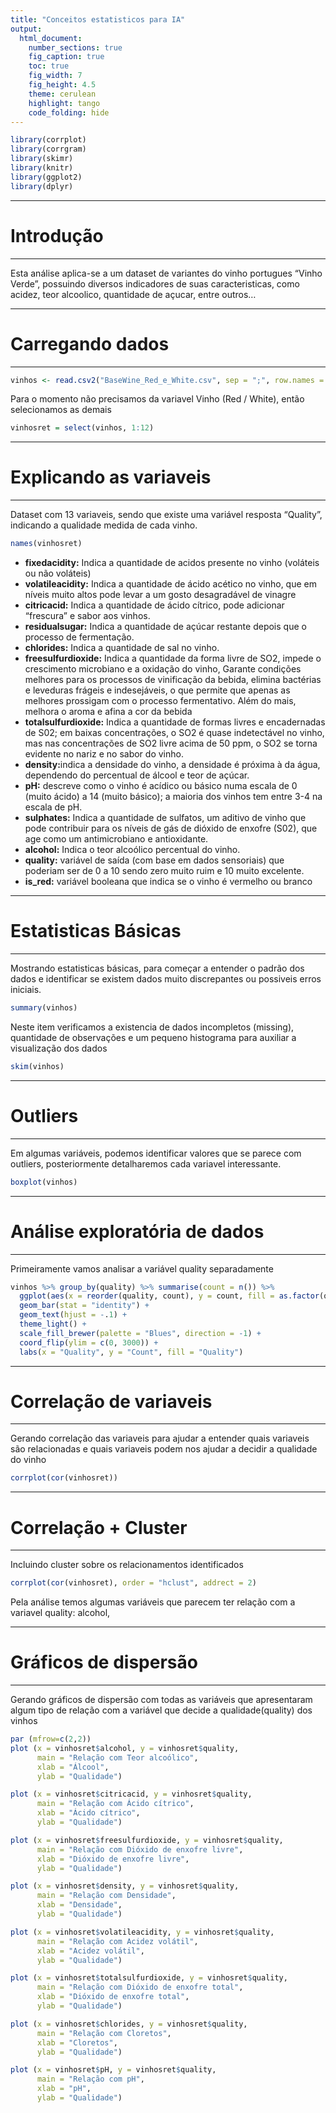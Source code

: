 ---
title: "Conceitos estatisticos para IA"
output:
  html_document:
    number_sections: true
    fig_caption: true
    toc: true
    fig_width: 7
    fig_height: 4.5
    theme: cerulean 
    highlight: tango
    code_folding: hide
---



```{r load libraries, message=FALSE, warning=FALSE}
library(corrplot)
library(corrgram)
library(skimr)
library(knitr)
library(ggplot2)
library(dplyr)
```
******
# Introdução
******

Esta análise aplica-se a um dataset de variantes do vinho portugues "Vinho Verde", possuindo diversos indicadores de suas caracteristicas, como acidez, teor alcoolico, quantidade de açucar, entre outros... 

******
# Carregando dados
******

```{r load data}
vinhos <- read.csv2("BaseWine_Red_e_White.csv", sep = ";", row.names = 1)
```

Para o momento não precisamos da variavel Vinho (Red / White), então selecionamos as demais
```{r}
vinhosret = select(vinhos, 1:12)

```
******
# Explicando as variaveis
******

Dataset com 13 variaveis, sendo que existe uma variável resposta "Quality", indicando a qualidade medida de cada vinho.

```{r}
names(vinhosret)
```

 - **fixedacidity:** Indica a quantidade de acidos presente no vinho (voláteis ou não voláteis)
 - **volatileacidity:** Indica a quantidade de ácido acético no vinho, que em níveis muito altos pode levar a um gosto desagradável de vinagre
 - **citricacid:** Indica a quantidade de ácido cítrico,  pode adicionar “frescura” e sabor aos vinhos.
 - **residualsugar:** Indica a quantidade de açúcar restante depois que o processo de fermentação.
 - **chlorides:** Indica a quantidade de sal no vinho.
 - **freesulfurdioxide:** Indica a quantidade da forma livre de SO2, impede o crescimento microbiano e a oxidação do vinho, Garante condições melhores para os processos de vinificação da bebida, elimina bactérias e leveduras frágeis e indesejáveis, o que permite que apenas as melhores prossigam com o processo fermentativo. Além do mais, melhora o aroma e afina a cor da bebida
 - **totalsulfurdioxide:** Indica a quantidade de formas livres e encadernadas de S02; em baixas concentrações, o SO2 é quase indetectável no vinho, mas nas concentrações de SO2 livre acima de 50 ppm, o SO2 se torna evidente no nariz e no sabor do vinho.
 - **density:**indica a densidade do vinho, a densidade é próxima à da água, dependendo do percentual de álcool e teor de açúcar.
 - **pH:** descreve como o vinho é acídico ou básico numa escala de 0 (muito ácido) a 14 (muito básico); a maioria dos vinhos tem entre 3-4 na escala de pH.
 - **sulphates:** Indica a quantidade de sulfatos, um aditivo de vinho que pode contribuir para os níveis de gás de dióxido de enxofre (S02), que age como um antimicrobiano e antioxidante.
 - **alcohol:** Indica o teor alcoólico percentual do vinho.
 - **quality:** variável de saída (com base em dados sensoriais) que poderiam ser de 0 a 10 sendo zero muito ruim e 10 muito excelente.
 - **is_red:** variável booleana que indica se o vinho é vermelho ou branco
 

******
# Estatisticas Básicas
******

Mostrando estatisticas básicas, para começar a entender o padrão dos dados e identificar se existem dados muito discrepantes ou possiveis erros iniciais.


```{r results='asis'}
summary(vinhos)
```


Neste item verificamos a existencia de dados incompletos (missing), quantidade de observações e um pequeno histograma para auxiliar a visualização dos dados
```{r results='asis'}
skim(vinhos)
```

******
# Outliers
******

Em algumas variáveis, podemos identificar valores que se parece com outliers, posteriormente detalharemos cada variavel interessante.

```{r }
boxplot(vinhos)
```

******
# Análise exploratória de dados
******

Primeiramente vamos analisar a variável quality separadamente
```{r }

vinhos %>% group_by(quality) %>% summarise(count = n()) %>% 
  ggplot(aes(x = reorder(quality, count), y = count, fill = as.factor(quality), label = count)) +
  geom_bar(stat = "identity") + 
  geom_text(hjust = -.1) +
  theme_light() +
  scale_fill_brewer(palette = "Blues", direction = -1) +
  coord_flip(ylim = c(0, 3000)) +
  labs(x = "Quality", y = "Count", fill = "Quality")
```



******
# Correlação de variaveis
******

Gerando correlação das variaveis para ajudar a entender quais variaveis são relacionadas e quais variaveis podem nos ajudar a decidir a qualidade do vinho
```{r,message=FALSE,warning=FALSE}
corrplot(cor(vinhosret))
```

***
# Correlação + Cluster
***

Incluindo cluster sobre os relacionamentos identificados

```{r,message=FALSE,warning=FALSE}
corrplot(cor(vinhosret), order = "hclust", addrect = 2)
```

Pela análise temos algumas variáveis que parecem ter relação com a variavel quality: alcohol, 



******
# Gráficos de dispersão
******

Gerando gráficos de dispersão com todas as variáveis que apresentaram algum tipo de relação com a variável que decide a qualidade(quality) dos vinhos


```{r}
par (mfrow=c(2,2))
plot (x = vinhosret$alcohol, y = vinhosret$quality,
      main = "Relação com Teor alcoólico",
      xlab = "Álcool",
      ylab = "Qualidade")

plot (x = vinhosret$citricacid, y = vinhosret$quality,
      main = "Relação com Ácido cítrico",
      xlab = "Ácido cítrico",
      ylab = "Qualidade")

plot (x = vinhosret$freesulfurdioxide, y = vinhosret$quality,
      main = "Relação com Dióxido de enxofre livre",
      xlab = "Dióxido de enxofre livre",
      ylab = "Qualidade")

plot (x = vinhosret$density, y = vinhosret$quality,
      main = "Relação com Densidade",
      xlab = "Densidade",
      ylab = "Qualidade")

plot (x = vinhosret$volatileacidity, y = vinhosret$quality,
      main = "Relação com Acidez volátil",
      xlab = "Acidez volátil",
      ylab = "Qualidade")

plot (x = vinhosret$totalsulfurdioxide, y = vinhosret$quality,
      main = "Relação com Dióxido de enxofre total",
      xlab = "Dióxido de enxofre total",
      ylab = "Qualidade")

plot (x = vinhosret$chlorides, y = vinhosret$quality,
      main = "Relação com Cloretos",
      xlab = "Cloretos",
      ylab = "Qualidade")

plot (x = vinhosret$pH, y = vinhosret$quality,
      main = "Relação com pH",
      xlab = "pH",
      ylab = "Qualidade")


````

